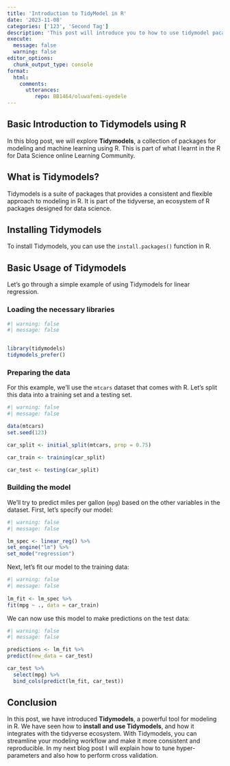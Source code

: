 ```yaml
---
title: 'Introduction to TidyModel in R'
date: '2023-11-08'
categories: ['123', 'Second Tag']
description: 'This post will introduce you to how to use tidymodel pacakge in R'
execute:
  message: false
  warning: false
editor_options: 
  chunk_output_type: console
format:
  html:
    comments:
      utterances:
         repo: BB1464/oluwafemi-oyedele
---
```


## Basic Introduction to Tidymodels using R

In this blog post, we will explore **Tidymodels**, a collection of packages for modeling and machine learning using R. This is part of what I learnt in the R for Data Science online Learning Community.

## What is Tidymodels?

Tidymodels is a suite of packages that provides a consistent and flexible approach to modeling in R. It is part of the tidyverse, an ecosystem of R packages designed for data science.

## Installing Tidymodels

To install Tidymodels, you can use the `install.packages()` function in R. 


## Basic Usage of Tidymodels

Let's go through a simple example of using Tidymodels for linear regression.

### Loading the necessary libraries

```r
#| warning: false
#| message: false


library(tidymodels)
tidymodels_prefer()
```


### Preparing the data

For this example, we'll use the `mtcars` dataset that comes with R. Let's split this data into a training set and a testing set.

```r
#| warning: false
#| message: false

data(mtcars)
set.seed(123)

car_split <- initial_split(mtcars, prop = 0.75)

car_train <- training(car_split)

car_test <- testing(car_split)
```


### Building the model

We'll try to predict miles per gallon (`mpg`) based on the other variables in the dataset. First, let's specify our model:

```r
#| warning: false
#| message: false

lm_spec <- linear_reg() %>%
set_engine("lm") %>%
set_mode("regression")
```


Next, let's fit our model to the training data:

```r
#| warning: false
#| message: false
  
lm_fit <- lm_spec %>%
fit(mpg ~ ., data = car_train)
```


We can now use this model to make predictions on the test data:

```r
#| warning: false
#| message: false

predictions <- lm_fit %>%
predict(new_data = car_test)

```

```r
car_test %>% 
  select(mpg) %>% 
  bind_cols(predict(lm_fit, car_test))
```

## Conclusion

In this post, we have introduced **Tidymodels**, a powerful tool for modeling in R. We have seen how to **install and use Tidymodels**, and how it integrates with the tidyverse ecosystem. With Tidymodels, you can streamline your modeling workflow and make it more consistent and reproducible. In my next blog post I will explain how to tune hyper-parameters and also how to perform cross validation.

